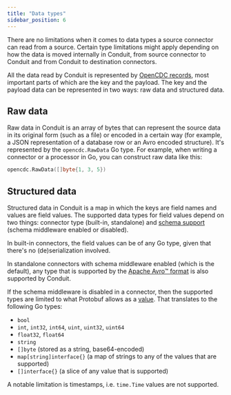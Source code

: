 ```yaml
---
title: "Data types"
sidebar_position: 6
---
```


There are no limitations when it comes to data types a source connector can read
from a source. Certain type limitations might apply depending on how the data is
moved internally in Conduit, from source connector to Conduit and from Conduit
to destination connectors.

All the data read by Conduit is represented
by [OpenCDC records](/docs/features/opencdc-record), most important parts of
which are the key and the payload. The key and the payload data can be
represented in two ways: raw data and structured data.

## Raw data

Raw data in Conduit is an array of bytes that can represent the source data in
its original form (such as a file) or encoded in a certain way (for example, a
JSON representation of a database row or an Avro encoded structure). It's
represented by the `opencdc.RawData` Go type. For example, when writing a
connector or a processor in Go, you can construct raw data like this:

```go
opencdc.RawData([]byte{1, 3, 5})
```

## Structured data

Structured data in Conduit is a map in which the keys are field names and values
are field values. The supported data types for field values depend on two
things: connector type (built-in, standalone) and [schema support](/docs/features/schema-support) (schema
middleware enabled or disabled).

In built-in connectors, the field values can be of any Go type, given that
there's no (de)serialization involved.

In standalone connectors with schema middleware enabled (which is the default),
any type that is supported by the [Apache Avro™ format](https://avro.apache.org)
is also supported by Conduit.

If the schema middleware is disabled in a connector, then the supported types
are limited to what Protobuf allows as
a [value](https://protobuf.dev/reference/protobuf/google.protobuf/#value). That
translates to the following Go types:

* `bool`
* `int`, `int32`, `int64`, `uint`, `uint32`, `uint64`
* `float32`, `float64`
* `string`
* `[]byte` (stored as a string, base64-encoded)
* `map[string]interface{}` (a map of strings to any of the values that are supported)
* `[]interface{}` (a slice of any value that is supported)

A notable limitation is timestamps, i.e. `time.Time` values are not supported.
